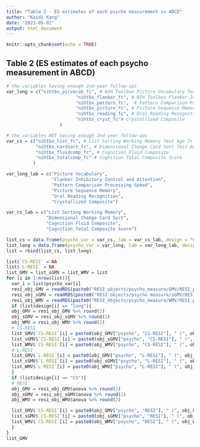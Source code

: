 ```yaml
---
title: "Table 2 - ES estimates of each psycho measurement in ABCD"
author: "Kaidi Kang"
date: "2023-05-01"
output: html_document
---
```


```r
knitr::opts_chunk$set(echo = TRUE)
```


## Table 2 (ES estimates of each psycho measurement in ABCD)
```r
# the variables having enough 2nd-year follow-ups
var_long = c("nihtbx_picvocab_fc", # NIH Toolbox Picture Vocabulary Test Age 3+ v2.0
                          "nihtbx_flanker_fc", # NIH Toolbox Flanker Inhibitory Control and Attention Test Ages 8-11 v2.0
                          "nihtbx_pattern_fc",  # Pattern Comparison Processing Speed Test Age 7
                          "nihtbx_picture_fc", # Picture Sequence Memory Test Age 8+ Form A
                          "nihtbx_reading_fc", # Oral Reading Recognition Test Age 3+
                          "nihtbx_cryst_fc"# Crystallized Composite
                    )

# the variables NOT having enough 2nd-year follow-ups
var_cs = c("nihtbx_list_fc", # List Sorting Working Memory Test Age 7+ v2.0
           "nihtbx_cardsort_fc", # Dimensional Change Card Sort Test Ages 8-11 v2.0
           "nihtbx_fluidcomp_fc", # Cognition Fluid Composite
           "nihtbx_totalcomp_fc" # Cognition Total Composite Score
          )

var_long_lab = c("Picture Vocabulary",
                 "Flanker Inhibitory Control and Attention",
                 "Pattern Comparison Processing Speed",
                 "Picture Sequence Memory",
                 "Oral Reading Recognition",
                 "Crystallized Composite")

var_cs_lab = c("List Sorting Working Memory", 
               "Dimensional Change Card Sort",
               "Cognition Fluid Composite",
               "Cognition Total Composite Score")

list_cs = data.frame(psycho_var = var_cs, lab = var_cs_lab, design = "CS")
list_long = data.frame(psycho_var = var_long, lab = var_long_lab, design = "long")
list = rbind(list_cs, list_long)

list$`CS-RESI` = NA
list$`L-RESI` = NA
list_GMV = list_sGMV = list_WMV = list
for (i in 1:nrow(list)){
  var_i = list$psycho_var[i]
  resi_obj_GMV = readRDS(paste0("RESI_objects/psycho_measure/GMV/RESI_psycho_", var_i, ".rds"))
  resi_obj_sGMV = readRDS(paste0("RESI_objects/psycho_measure/sGMV/RESI_psycho_", var_i, ".rds"))
  resi_obj_WMV = readRDS(paste0("RESI_objects/psycho_measure/WMV/RESI_psycho_", var_i, ".rds"))
  if (list$design[i] == "long"){
  obj_GMV = resi_obj_GMV %>% round(2)
  obj_sGMV = resi_obj_sGMV %>% round(2)
  obj_WMV = resi_obj_WMV %>% round(2)
  # CS-RESI
  list_GMV$`CS-RESI`[i] = paste0(obj_GMV["psycho", "CS-RESI"], " (", obj_GMV["psycho", "CS 2.5%"], ", ", obj_GMV["psycho", "CS 97.5%"], ")")
  list_sGMV$`CS-RESI`[i] = paste0(obj_sGMV["psycho", "CS-RESI"], " (", obj_sGMV["psycho", "CS 2.5%"], ", ", obj_sGMV["psycho", "CS 97.5%"], ")")
  list_WMV$`CS-RESI`[i] = paste0(obj_WMV["psycho", "CS-RESI"], " (", obj_WMV["psycho", "CS 2.5%"], ", ", obj_WMV["psycho", "CS 97.5%"], ")")
  # L-RESI
  list_GMV$`L-RESI`[i] = paste0(obj_GMV["psycho", "L-RESI"], " (", obj_GMV["psycho", "L 2.5%"], ", ", obj_GMV["psycho", "L 97.5%"], ")")
  list_sGMV$`L-RESI`[i] = paste0(obj_sGMV["psycho", "L-RESI"], " (", obj_sGMV["psycho", "L 2.5%"], ", ", obj_sGMV["psycho", "L 97.5%"], ")")
  list_WMV$`L-RESI`[i] = paste0(obj_WMV["psycho", "L-RESI"], " (", obj_WMV["psycho", "L 2.5%"], ", ", obj_WMV["psycho", "L 97.5%"], ")")
  }
  if (list$design[i] == "CS"){
  # RESI
  obj_GMV = resi_obj_GMV$anova %>% round(2)
  obj_sGMV = resi_obj_sGMV$anova %>% round(2)
  obj_WMV = resi_obj_WMV$anova %>% round(2)

  list_GMV$`CS-RESI`[i] = paste0(obj_GMV["psycho", "RESI"], " (", obj_GMV["psycho", "2.5%"], ", ", obj_GMV["psycho", "97.5%"], ")")
  list_sGMV$`CS-RESI`[i] = paste0(obj_sGMV["psycho", "RESI"], " (", obj_sGMV["psycho", "2.5%"], ", ", obj_sGMV["psycho", "97.5%"], ")")
  list_WMV$`CS-RESI`[i] = paste0(obj_WMV["psycho", "RESI"], " (", obj_WMV["psycho", "2.5%"], ", ", obj_WMV["psycho", "97.5%"], ")")
  }
}
list_GMV
```
